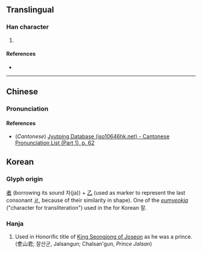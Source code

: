 {{character info/new}}
==Translingual==

===Han character===
{{Han char|rn=5|rad=乙|as=09|sn=10|four=|canj=JAN|ids=⿱者乙}}

# {{defn|Han|sort=乙09}}

====References====
* {{Han ref|kx=0084.241|dj=0171.360|hdz=10056.071|uh=4E7D|ud=20093}}

----

==Chinese==
{{zh-forms}}

===Pronunciation===
{{zh-pron
|m=zhě
|c=ze2
|mc=
|oc=
|ma=
|cat=
}}

====References====
* (''Cantonese'') [http://www.iso10646hk.net/jp/document/download.jsp Jyutping Database (iso10646hk.net) - Cantonese Pronunciation List (Part 1), p. 62]

==Korean==

===Glyph origin===
[[者]] (borrowing its sound 자(ja)) + [[乙]] (used as marker to represent the last consonant [[ㄹ]], because of their similarity in shape). One of the ''[[음역자|eumyeokja]]'' ("character for transliteration") used in the {{w|Idu script}} for Korean 잘.

===Hanja===
{{ko-hanja|hangeul=잘|rv=jal|mr=chal|y=cal}}

# Used in Honorific title of [[w:Seongjong of Joseon|King Seongjong of Joseon]] as he was a prince. (乽山君; 잘산군, Jalsangun; Chalsan'gun, ''Prince Jalsan'')